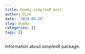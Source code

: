 ```yaml
---
title: Dummy simplexR post
author: Dirk
date: '2018-05-26'
slug: dummy
categories: []
tags: []
---
```


Information about simplexR package.
